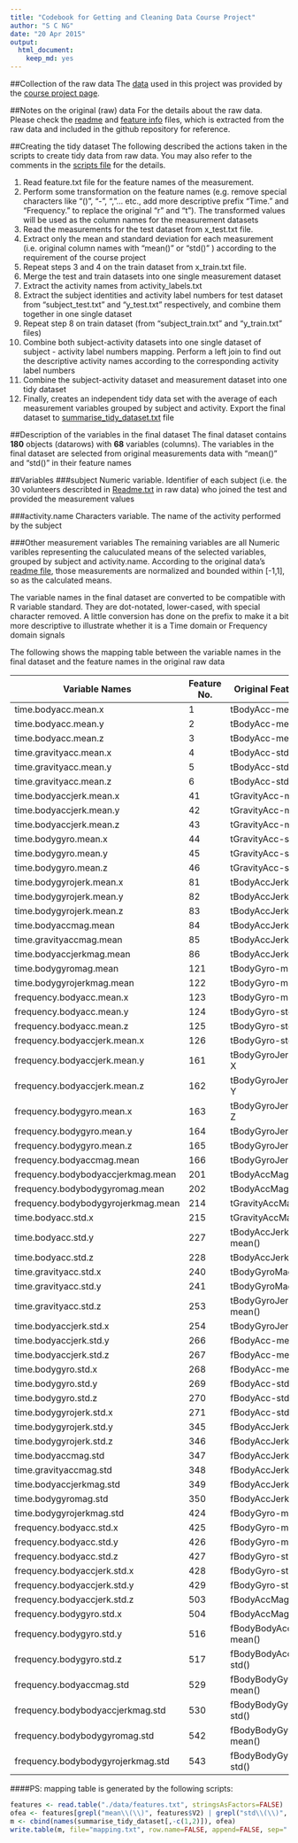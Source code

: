 ```yaml
---
title: "Codebook for Getting and Cleaning Data Course Project"
author: "S C NG"
date: "20 Apr 2015"
output:
  html_document:
    keep_md: yes
---
```

 
##Collection of the raw data
The [data][data_url] used in this project was provided by the [course project page][project_url].
 
##Notes on the original (raw) data 
For the details about the raw data. Please check the [readme][readme_url] and [feature info][feature_url] files, which is extracted from the raw data and included in the github repository for reference.

##Creating the tidy dataset
The following described the actions taken in the scripts to create tidy data from raw data. You may also refer to the comments in the [scripts file][script_url] for the details.

1. Read feature.txt file for the feature names of the measurement. 
2. Perform some transformation on the feature names (e.g. remove special characters like "()", "-", ","... etc., add more descriptive prefix "Time." and "Frequency." to replace the original "r" and "t"). The transformed values will be used as the column names for the measurement datasets
3. Read the measurements for the test dataset from x_test.txt file. 
4. Extract only the mean and standard deviation for each measurement (i.e. original column names with "mean()" or "std()" ) according to the requirement of the course project
5. Repeat steps 3 and 4 on the train dataset from x_train.txt file.
6. Merge the test and train datasets into one single measurement dataset
7. Extract the activity names from activity_labels.txt
8. Extract the subject identities and activity label numbers for test dataset from "subject_test.txt" and "y_test.txt" respectively, and combine them together in one single dataset
9. Repeat step 8 on train dataset (from "subject_train.txt" and "y_train.txt" files)
10. Combine both subject-activity datasets into one single dataset of subject - activity label numbers mapping. Perform a left join to find out the descriptive activity names according to the corresponding activity label numbers
11. Combine the subject-activity dataset and measurement dataset into one tidy dataset
12. Finally, creates an independent tidy data set with the average of each measurement variables grouped by subject and activity. Export the final dataset to [summarise_tidy_dataset.txt][result_url] file 

##Description of the variables in the final dataset
The final dataset contains **180** objects (datarows) with **68** variables (columns). The variables in the final dataset are selected from original measurements data with "mean()" and "std()" in their feature names

##Variables
###subject
Numeric variable. Identifier of each subject (i.e. the 30 volunteers describted in [Readme.txt][readme_url] in raw data) who joined the test and provided the measurement values

###activity.name
Characters variable. The name of the activity performed by the subject

###Other measurement variables
The remaining variables are all Numeric varibles representing the caluculated means of the selected variables, grouped by subject and activity.name. According to the original data's [readme file][readme_url], those measurements are normalized and bounded within [-1,1], so as the calculated means. 

The variable names in the final dataset are converted to be compatible with R variable standard. They are dot-notated, lower-cased, with special character removed. A little conversion has done on the prefix to make it a bit more descriptive to illustrate whether it is a Time domain or Frequency domain signals

The following shows the mapping table between the variable names in the final dataset and the feature names in the original raw data

Variable Names|Feature No.|Original Feature Names
-------|--------|--------
time.bodyacc.mean.x|1|tBodyAcc-mean()-X
time.bodyacc.mean.y|2|tBodyAcc-mean()-Y
time.bodyacc.mean.z|3|tBodyAcc-mean()-Z
time.gravityacc.mean.x|4|tBodyAcc-std()-X
time.gravityacc.mean.y|5|tBodyAcc-std()-Y
time.gravityacc.mean.z|6|tBodyAcc-std()-Z
time.bodyaccjerk.mean.x|41|tGravityAcc-mean()-X
time.bodyaccjerk.mean.y|42|tGravityAcc-mean()-Y
time.bodyaccjerk.mean.z|43|tGravityAcc-mean()-Z
time.bodygyro.mean.x|44|tGravityAcc-std()-X
time.bodygyro.mean.y|45|tGravityAcc-std()-Y
time.bodygyro.mean.z|46|tGravityAcc-std()-Z
time.bodygyrojerk.mean.x|81|tBodyAccJerk-mean()-X
time.bodygyrojerk.mean.y|82|tBodyAccJerk-mean()-Y
time.bodygyrojerk.mean.z|83|tBodyAccJerk-mean()-Z
time.bodyaccmag.mean|84|tBodyAccJerk-std()-X
time.gravityaccmag.mean|85|tBodyAccJerk-std()-Y
time.bodyaccjerkmag.mean|86|tBodyAccJerk-std()-Z
time.bodygyromag.mean|121|tBodyGyro-mean()-X
time.bodygyrojerkmag.mean|122|tBodyGyro-mean()-Y
frequency.bodyacc.mean.x|123|tBodyGyro-mean()-Z
frequency.bodyacc.mean.y|124|tBodyGyro-std()-X
frequency.bodyacc.mean.z|125|tBodyGyro-std()-Y
frequency.bodyaccjerk.mean.x|126|tBodyGyro-std()-Z
frequency.bodyaccjerk.mean.y|161|tBodyGyroJerk-mean()-X
frequency.bodyaccjerk.mean.z|162|tBodyGyroJerk-mean()-Y
frequency.bodygyro.mean.x|163|tBodyGyroJerk-mean()-Z
frequency.bodygyro.mean.y|164|tBodyGyroJerk-std()-X
frequency.bodygyro.mean.z|165|tBodyGyroJerk-std()-Y
frequency.bodyaccmag.mean|166|tBodyGyroJerk-std()-Z
frequency.bodybodyaccjerkmag.mean|201|tBodyAccMag-mean()
frequency.bodybodygyromag.mean|202|tBodyAccMag-std()
frequency.bodybodygyrojerkmag.mean|214|tGravityAccMag-mean()
time.bodyacc.std.x|215|tGravityAccMag-std()
time.bodyacc.std.y|227|tBodyAccJerkMag-mean()
time.bodyacc.std.z|228|tBodyAccJerkMag-std()
time.gravityacc.std.x|240|tBodyGyroMag-mean()
time.gravityacc.std.y|241|tBodyGyroMag-std()
time.gravityacc.std.z|253|tBodyGyroJerkMag-mean()
time.bodyaccjerk.std.x|254|tBodyGyroJerkMag-std()
time.bodyaccjerk.std.y|266|fBodyAcc-mean()-X
time.bodyaccjerk.std.z|267|fBodyAcc-mean()-Y
time.bodygyro.std.x|268|fBodyAcc-mean()-Z
time.bodygyro.std.y|269|fBodyAcc-std()-X
time.bodygyro.std.z|270|fBodyAcc-std()-Y
time.bodygyrojerk.std.x|271|fBodyAcc-std()-Z
time.bodygyrojerk.std.y|345|fBodyAccJerk-mean()-X
time.bodygyrojerk.std.z|346|fBodyAccJerk-mean()-Y
time.bodyaccmag.std|347|fBodyAccJerk-mean()-Z
time.gravityaccmag.std|348|fBodyAccJerk-std()-X
time.bodyaccjerkmag.std|349|fBodyAccJerk-std()-Y
time.bodygyromag.std|350|fBodyAccJerk-std()-Z
time.bodygyrojerkmag.std|424|fBodyGyro-mean()-X
frequency.bodyacc.std.x|425|fBodyGyro-mean()-Y
frequency.bodyacc.std.y|426|fBodyGyro-mean()-Z
frequency.bodyacc.std.z|427|fBodyGyro-std()-X
frequency.bodyaccjerk.std.x|428|fBodyGyro-std()-Y
frequency.bodyaccjerk.std.y|429|fBodyGyro-std()-Z
frequency.bodyaccjerk.std.z|503|fBodyAccMag-mean()
frequency.bodygyro.std.x|504|fBodyAccMag-std()
frequency.bodygyro.std.y|516|fBodyBodyAccJerkMag-mean()
frequency.bodygyro.std.z|517|fBodyBodyAccJerkMag-std()
frequency.bodyaccmag.std|529|fBodyBodyGyroMag-mean()
frequency.bodybodyaccjerkmag.std|530|fBodyBodyGyroMag-std()
frequency.bodybodygyromag.std|542|fBodyBodyGyroJerkMag-mean()
frequency.bodybodygyrojerkmag.std|543|fBodyBodyGyroJerkMag-std()

####PS: mapping table is generated by the following scripts:
```r
features <- read.table("./data/features.txt", stringsAsFactors=FALSE)
ofea <- features[grepl("mean\\(\\)", features$V2) | grepl("std\\(\\)", features$V2),]
m <- cbind(names(summarise_tidy_dataset[,-c(1,2)]), ofea)
write.table(m, file="mapping.txt", row.name=FALSE, append=FALSE, sep="|", quote=FALSE, col.name=FALSE)
```

[data_url]:https://d396qusza40orc.cloudfront.net/getdata%2Fprojectfiles%2FUCI%20HAR%20Dataset.zip
[project_url]:https://class.coursera.org/getdata-013
[readme_url]:https://github.com/scng/getdata_PeerAssignments/blob/master/README.md
[feature_url]:https://github.com/scng/getdata_PeerAssignments/blob/master/README.md
[script_url]:https://github.com/scng/getdata_PeerAssignments/blob/master/README.md
[result_url]:https://github.com/scng/getdata_PeerAssignments/blob/master/README.md
